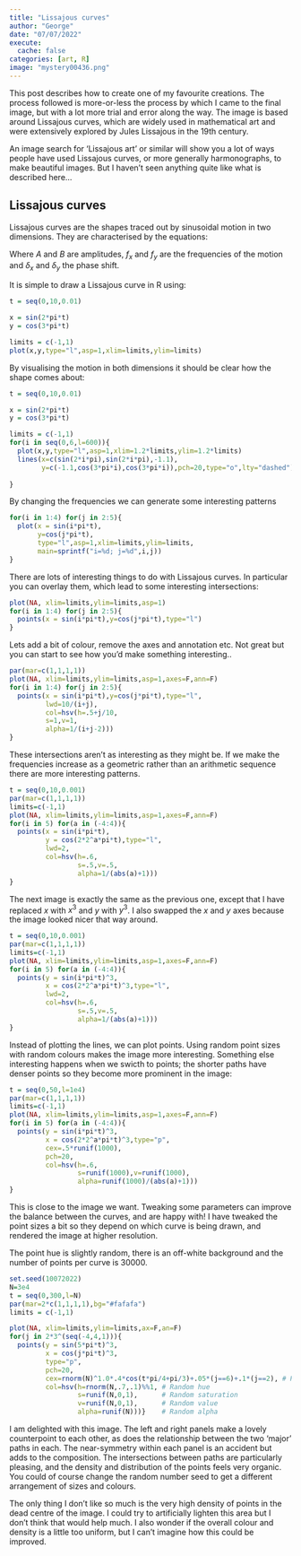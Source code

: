 ```yaml
---
title: "Lissajous curves"
author: "George"
date: "07/07/2022"
execute:
  cache: false
categories: [art, R]
image: "mystery00436.png"
---
```


This post describes how to create one of my favourite creations.  The process followed is more-or-less the process by which I came to the final image, but with a lot more trial and error along the way.  The image is based around Lissajous curves, which are widely used in mathematical art and were extensively explored by Jules Lissajous in  the 19th century.

An image search for 'Lissajous art' or similar will show you a lot of ways people have used Lissajous curves, or more generally harmonographs, to make beautiful images.  But I haven't seen anything quite like what is described here...

## Lissajous curves

Lissajous curves are the shapes traced out by sinusoidal motion in two dimensions.  They are characterised by the equations: 

\begin{align*}
x & = A\times\sin(f_x t - \delta_x) \\
y & = B\times\cos(f_y t - \delta_y) \\
\end{align*}

Where $A$ and $B$ are amplitudes, $f_x$ and $f_y$ are the frequencies of the motion and $\delta_x$ and $\delta_y$ the phase shift.

It is simple to draw a Lissajous curve in R using:

```r
t = seq(0,10,0.01)

x = sin(2*pi*t)
y = cos(3*pi*t)

limits = c(-1,1)
plot(x,y,type="l",asp=1,xlim=limits,ylim=limits)

```

By visualising the motion in both dimensions it should be clear how the shape comes about:

```r
t = seq(0,10,0.01)

x = sin(2*pi*t)
y = cos(3*pi*t)

limits = c(-1,1)
for(i in seq(0,6,l=600)){
  plot(x,y,type="l",asp=1,xlim=1.2*limits,ylim=1.2*limits)
  lines(x=c(sin(2*i*pi),sin(2*i*pi),-1.1),
        y=c(-1.1,cos(3*pi*i),cos(3*pi*i)),pch=20,type="o",lty="dashed")
  
}


```

By changing the frequencies we can generate some interesting patterns

```r
for(i in 1:4) for(j in 2:5){
  plot(x = sin(i*pi*t),
       y=cos(j*pi*t),
       type="l",asp=1,xlim=limits,ylim=limits,
       main=sprintf("i=%d; j=%d",i,j))
}

```

There are lots of interesting things to do with Lissajous curves.  In particular you can overlay them, which lead to some interesting intersections:

```r
plot(NA, xlim=limits,ylim=limits,asp=1)
for(i in 1:4) for(j in 2:5){
  points(x = sin(i*pi*t),y=cos(j*pi*t),type="l")
}

```

Lets add a bit of colour, remove the axes and annotation etc.  Not great but you can start to see how you'd make something interesting..

```r

par(mar=c(1,1,1,1))
plot(NA, xlim=limits,ylim=limits,asp=1,axes=F,ann=F)
for(i in 1:4) for(j in 2:5){
  points(x = sin(i*pi*t),y=cos(j*pi*t),type="l",
         lwd=10/(i+j),
         col=hsv(h=.5+j/10,
         s=1,v=1,
         alpha=1/(i+j-2)))
}

```

These intersections aren't as interesting as they might be.  If we make the frequencies increase as a geometric rather than an arithmetic sequence there are more interesting patterns.

```r
t = seq(0,10,0.001)
par(mar=c(1,1,1,1))
limits=c(-1,1)
plot(NA, xlim=limits,ylim=limits,asp=1,axes=F,ann=F)
for(i in 5) for(a in (-4:4)){
  points(x = sin(i*pi*t),
         y = cos(2*2^a*pi*t),type="l",
         lwd=2,
         col=hsv(h=.6,
                 s=.5,v=.5,
                 alpha=1/(abs(a)+1)))
}
```

The next image is exactly the same as the previous one, except that I have replaced $x$ with $x^3$ and $y$ with $y^3$.  I also swapped the $x$ and $y$ axes because the image looked nicer that way around.

```r
t = seq(0,10,0.001)
par(mar=c(1,1,1,1))
limits=c(-1,1)
plot(NA, xlim=limits,ylim=limits,asp=1,axes=F,ann=F)
for(i in 5) for(a in (-4:4)){
  points(y = sin(i*pi*t)^3,
         x = cos(2*2^a*pi*t)^3,type="l",
         lwd=2,
         col=hsv(h=.6,
                 s=.5,v=.5,
                 alpha=1/(abs(a)+1)))
}

```

Instead of plotting the lines, we can plot points. Using random point sizes with random colours makes the image more interesting.  Something else interesting happens when we swicth to points; the shorter paths have denser points so they become more prominent in the image:

```r
t = seq(0,50,l=1e4)
par(mar=c(1,1,1,1))
limits=c(-1,1)
plot(NA, xlim=limits,ylim=limits,asp=1,axes=F,ann=F)
for(i in 5) for(a in (-4:4)){
  points(y = sin(i*pi*t)^3,
         x = cos(2*2^a*pi*t)^3,type="p",
         cex=.5*runif(1000),
         pch=20,
         col=hsv(h=.6,
                 s=runif(1000),v=runif(1000),
                 alpha=runif(1000)/(abs(a)+1)))
}

```


This is close to the image we want.  Tweaking some parameters can improve the balance between the curves, and  are happy with!  I have tweaked the point sizes a bit so they depend on which curve is being drawn, and rendered the image at higher resolution.  

The point hue is slightly random, there is an off-white background and the number of points per curve is 30000.

```r
set.seed(10072022)
N=3e4
t = seq(0,300,l=N)
par(mar=2*c(1,1,1,1),bg="#fafafa")
limits = c(-1,1)

plot(NA, xlim=limits,ylim=limits,ax=F,an=F)
for(j in 2*3^(seq(-4,4,1))){
  points(y = sin(5*pi*t)^3,
         x = cos(j*pi*t)^3,
         type="p",
         pch=20,
         cex=rnorm(N)^1.0*.4*cos(t*pi/4+pi/3)+.05*(j==6)+.1*(j==2), # Random size
         col=hsv(h=rnorm(N,.7,.1)%%1, # Random hue
                 s=runif(N,0,1),      # Random saturation
                 v=runif(N,0,1),      # Random value
                 alpha=runif(N)))}    # Random alpha
```


I am delighted with this image. The left and right panels make a lovely counterpoint to each other, as does the relationship between the two 'major' paths in each.  The near-symmetry within each panel is an accident but adds to the composition.  The intersections between paths are particularly pleasing, and the density and distribution of the points feels very organic.  You could of course change the random number seed to get a different arrangement of sizes and colours.  

The only thing I don't like so much is the very high density of points in the dead centre of the image.  I could try to artificially lighten this area but I don't think that would help much.  I also wonder if the overall colour and density is a little too uniform, but I can't imagine how this could be improved.